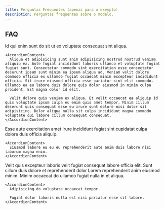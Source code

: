 ```yaml
---
title: Perguntas Frequentes (apenas para o exemplo)
description: Perguntas frequentes sobre o modelo.
---
```


## FAQ

<Accordion type="multiple">
  <AccordionItem value="faq-1">
    <AccordionTrigger>
      Id qui enim sunt do sit ut ex voluptate consequat sint aliqua.
    </AccordionTrigger>

    <AccordionContent>
      Aliqua et adipisicing sunt anim adipisicing nostrud nostrud veniam aliquip ea. Aute fugiat incididunt laboris ullamco et voluptate fugiat fugiat sunt. Consectetur commodo sint exercitation esse consectetur deserunt ipsum sunt minim ea ipsum aliqua ad. Veniam velit dolore commodo officia ex ullamco fugiat occaecat minim excepteur incididunt officia. Sit irure eiusmod officia esse pariatur sint elit commodo. Ullamco ea eu labore duis dolore quis dolor eiusmod in minim culpa proident. Est magna dolor id elit.

      Velit dolore quis veniam ex aliqua. Et velit occaecat ea aliquip id quis voluptate ipsum culpa eu enim quis amet tempor. Minim cillum deserunt quis consequat esse eu irure sunt dolore nisi dolor sit adipisicing. Dolor aliqua nulla sit culpa incididunt magna commodo voluptate qui labore cillum consequat consequat.
    </AccordionContent>
  </AccordionItem>

  <AccordionItem value="faq-2">
    <AccordionTrigger>
      Esse aute exercitation amet irure incididunt fugiat sint cupidatat culpa dolore duis officia aliquip.
    </AccordionTrigger>

    <AccordionContent>
      Eiusmod labore eu eu eu reprehenderit aute anim duis labore nisi laborum magna enim.
    </AccordionContent>
  </AccordionItem>

  <AccordionItem value="faq-3">
    <AccordionTrigger>
      Velit quis excepteur laboris velit fugiat consequat labore officia elit.
    </AccordionTrigger>

  <AccordionContent>
    Sunt cillum duis dolore et reprehenderit dolor Lorem reprehenderit anim eiusmod minim.
  </AccordionContent>
</AccordionItem>

  <AccordionItem value="faq-4">
    <AccordionTrigger>
      Minim occaecat do ullamco fugiat nulla in et aliqua.
    </AccordionTrigger>

    <AccordionContent>
      Adipisicing do voluptate occaecat tempor.

      Fugiat dolor laboris nulla est nisi pariatur esse sit labore.
    </AccordionContent>
  </AccordionItem>
</Accordion>
